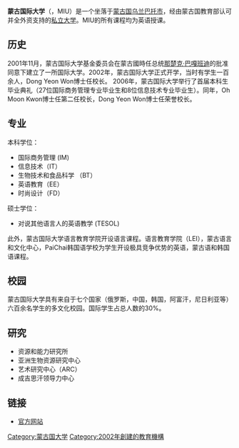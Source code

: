 {{Unreferenced|time=2010-12-07T03:30:51+00:00}}
{{Infobox University
|name            = 蒙古国际大学<br>{{Lang-en|Mongolia International University}}
|image           = <!-- 檔案不存在 MIU.JPG ，可從英文維基百科取得 -->
|motto           = 
|established     = 2002
|type            = [[私立大學|私立大學]]
|endowment       =
|staff           = 40
|faculty         = 60
|chancellor      = Oh Moon Kwon (第二任)
|undergrad       = 700 (2009)
|city            = [[烏蘭巴托|烏蘭巴托]]
|country         = [[蒙古國|蒙古國]]
|campus          =
|mascot          =
|nickname        =
|affiliations    =
|website         = [http://www.miu.edu.mn http://www.miu.edu.mn]
}}
{{coord|47.9138|106.9744|type:edu_region:MN|display=title}}
'''蒙古国际大学'''（{{Lang-en|Mongolia International University}}，MIU）是一个坐落于[[蒙古国|蒙古国]][[乌兰巴托市|乌兰巴托市]]，经由蒙古国教育部认可并全外资支持的[[私立大学|私立大学]]。MIU的所有课程均为英语授课。

== 历史 ==
2001年11月，蒙古国际大学基金委员会在蒙古國時任总统[[那楚克·巴嘎班迪|那楚克·巴嘎班迪]]的批准同意下建立了一所国际大学。2002年，蒙古国际大学正式开学，当时有学生一百余人，Dong Yeon Won博士任校长。
2006年，蒙古国际大学举行了首届本科生毕业典礼（27位国际商务管理专业毕业生和8位信息技术专业毕业生）。同年，Oh Moon Kwon博士任第二任校长，Dong Yeon Won博士任荣誉校长。

== 专业 ==
本科学位：
* 国际商务管理 (IM)
* 信息技术（IT）
* 生物技术和食品科学 （BT）
* 英语教育（EE）
* 时尚设计（FD）
硕士学位：
* 对说其他语言人的英语教学 (TESOL)
此外，蒙古国际大学语言教育学院开设语言课程。语言教育学院（LEI），蒙古语言和文化中心，PaiChai韩国语学校为学生开设极具竞争优势的英语，蒙古语和韩国语课程。

== 校园 == 
蒙古国际大学具有来自于七个国家（俄罗斯，中国，韩国，阿富汗，尼日利亚等）六百余名学生的多文化校园。国际学生占总人数的30%。

== 研究 == 
* 资源和能力研究所
* 亚洲生物资源研究中心
* 艺术研究中心（ARC）
* 成吉思汗领导力中心

== 链接 ==
*[http://www.miu.edu.mn/ 官方网站 ]

[[Category:蒙古国大学|Category:蒙古国大学]]
[[Category:2002年創建的教育機構|Category:2002年創建的教育機構]]